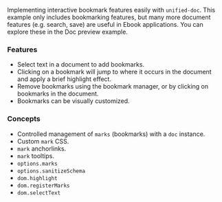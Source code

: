 

<SourceCode source="examples/ebook" />

Implementing interactive bookmark features easily with `unified-doc`.  This example only includes bookmarking features, but many more document features (e.g. search, save) are useful in Ebook applications.  You can explore these in the <Link to="/examples/doc-preview">Doc preview</Link> example.

### Features
- Select text in a document to add bookmarks.
- Clicking on a bookmark will jump to where it occurs in the document and apply a brief highlight effect.
- Remove bookmarks using the bookmark manager, or by clicking on bookmarks in the document.
- Bookmarks can be visually customized.

### Concepts
- Controlled management of `marks` (bookmarks) with a `doc` instance.
- Custom `mark` CSS.
- `mark` anchorlinks.
- `mark` tooltips.
- `options.marks`
- `options.sanitizeSchema`
- `dom.highlight`
- `dom.registerMarks`
- `dom.selectText`

<EbookExample />
